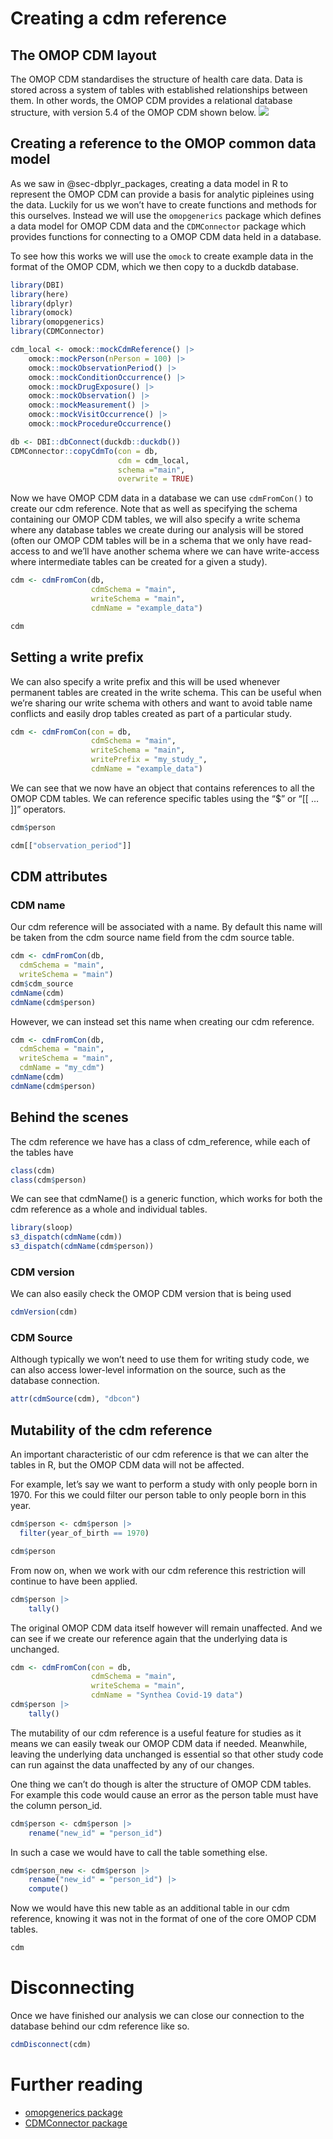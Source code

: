 # Creating a cdm reference {#sec-cdm_reference}

## The OMOP CDM layout

The OMOP CDM standardises the structure of health care data. Data is stored across a system of tables with established relationships between them. In other words, the OMOP CDM provides a relational database structure, with version 5.4 of the OMOP CDM shown below. ![](images/erd.jpg){.lightbox}

## Creating a reference to the OMOP common data model

As we saw in @sec-dbplyr_packages, creating a data model in R to represent the OMOP CDM can provide a basis for analytic pipleines using the data. Luckily for us we won't have to create functions and methods for this ourselves. Instead we will use the `omopgenerics` package which defines a data model for OMOP CDM data and the `CDMConnector` package which provides functions for connecting to a OMOP CDM data held in a database.

To see how this works we will use the `omock` to create example data in the format of the OMOP CDM, which we then copy to a duckdb database.

```r
library(DBI)
library(here)
library(dplyr)
library(omock)
library(omopgenerics)
library(CDMConnector)

cdm_local <- omock::mockCdmReference() |>
    omock::mockPerson(nPerson = 100) |>
    omock::mockObservationPeriod() |>
    omock::mockConditionOccurrence() |>
    omock::mockDrugExposure() |>
    omock::mockObservation() |>
    omock::mockMeasurement() |>
    omock::mockVisitOccurrence() |>
    omock::mockProcedureOccurrence()

db <- DBI::dbConnect(duckdb::duckdb())
CDMConnector::copyCdmTo(con = db,
                        cdm = cdm_local,
                        schema ="main", 
                        overwrite = TRUE)
```

Now we have OMOP CDM data in a database we can use `cdmFromCon()` to create our cdm reference. Note that as well as specifying the schema containing our OMOP CDM tables, we will also specify a write schema where any database tables we create during our analysis will be stored (often our OMOP CDM tables will be in a schema that we only have read-access to and we'll have another schema where we can have write-access where intermediate tables can be created for a given a study).

```r
cdm <- cdmFromCon(db, 
                  cdmSchema = "main", 
                  writeSchema = "main",
                  cdmName = "example_data")
```

```r
cdm
```

::: {.callout-tip collapse="true"}
## Setting a write prefix

We can also specify a write prefix and this will be used whenever permanent tables are created in the write schema. This can be useful when we're sharing our write schema with others and want to avoid table name conflicts and easily drop tables created as part of a particular study.

```r
cdm <- cdmFromCon(con = db,
                  cdmSchema = "main", 
                  writeSchema = "main", 
                  writePrefix = "my_study_",
                  cdmName = "example_data")
```
:::

We can see that we now have an object that contains references to all the OMOP CDM tables. We can reference specific tables using the "\$" or "\[\[ ... \]\]" operators.

```r
cdm$person

cdm[["observation_period"]]
```


## CDM attributes

### CDM name

Our cdm reference will be associated with a name. By default this name will be taken from the cdm source name field from the cdm source table. 

```r
cdm <- cdmFromCon(db,
  cdmSchema = "main", 
  writeSchema = "main")
cdm$cdm_source
cdmName(cdm)
cdmName(cdm$person)
```

However, we can instead set this name when creating our cdm reference.

```r
cdm <- cdmFromCon(db,
  cdmSchema = "main", 
  writeSchema = "main", 
  cdmName = "my_cdm")
cdmName(cdm)
cdmName(cdm$person)
```

::: {.callout-tip collapse="true"}
## Behind the scenes

The cdm reference we have has a class of cdm_reference, while each of the tables have 
```r
class(cdm)
class(cdm$person)
```

We can see that cdmName() is a generic function, which works for both the cdm reference as a whole and individual tables.
```r
library(sloop)
s3_dispatch(cdmName(cdm))
s3_dispatch(cdmName(cdm$person))
```

:::

### CDM version

We can also easily check the OMOP CDM version that is being used

```r
cdmVersion(cdm)
```

### CDM Source

Although typically we won't need to use them for writing study code, we can also access lower-level information on the source, such as the database connection.

```r
attr(cdmSource(cdm), "dbcon")
```

## Mutability of the cdm reference

An important characteristic of our cdm reference is that we can alter the tables in R, but the OMOP CDM data will not be affected.

For example, let's say we want to perform a study with only people born in 1970. For this we could filter our person table to only people born in this year.

```r
cdm$person <- cdm$person |> 
  filter(year_of_birth == 1970)

cdm$person
```

From now on, when we work with our cdm reference this restriction will continue to have been applied.

```r
cdm$person |> 
    tally()
```

The original OMOP CDM data itself however will remain unaffected. And we can see if we create our reference again that the underlying data is unchanged.

```r
cdm <- cdmFromCon(con = db,
                  cdmSchema = "main", 
                  writeSchema = "main", 
                  cdmName = "Synthea Covid-19 data")
cdm$person |> 
    tally()
```

The mutability of our cdm reference is a useful feature for studies as it means we can easily tweak our OMOP CDM data if needed. Meanwhile, leaving the underlying data unchanged is essential so that other study code can run against the data unaffected by any of our changes.

One thing we can't do though is alter the structure of OMOP CDM tables. For example this code would cause an error as the person table must have the column person_id.

```r
cdm$person <- cdm$person |> 
    rename("new_id" = "person_id")
```

In such a case we would have to call the table something else.

```r
cdm$person_new <- cdm$person |> 
    rename("new_id" = "person_id") |> 
    compute()
```

Now we would have this new table as an additional table in our cdm reference, knowing it was not in the format of one of the core OMOP CDM tables.

```r
cdm
```

# Disconnecting

Once we have finished our analysis we can close our connection to the database behind our cdm reference like so.

```r
cdmDisconnect(cdm) 
```

# Further reading

-   [omopgenerics package](https://darwin-eu.github.io/omopgenerics)
-   [CDMConnector package](https://darwin-eu.github.io/CDMConnector)
